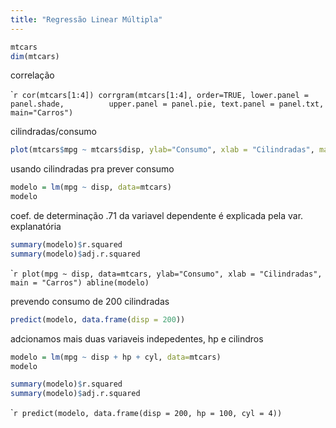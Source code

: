 ```yaml
---
title: "Regressão Linear Múltipla"
---
```

```r
mtcars
dim(mtcars)
```

correlação

````r
cor(mtcars[1:4])
corrgram(mtcars[1:4], order=TRUE, lower.panel = panel.shade,
         upper.panel = panel.pie, text.panel = panel.txt,
         main="Carros")
```

cilindradas/consumo

```r
plot(mtcars$mpg ~ mtcars$disp, ylab="Consumo", xlab = "Cilindradas", main = "Carros")
```
usando cilindradas pra prever consumo

```r
modelo = lm(mpg ~ disp, data=mtcars)
modelo
```

coef. de determinação .71 da variavel dependente é explicada pela var. explanatória

```r
summary(modelo)$r.squared
summary(modelo)$adj.r.squared
```

````r
plot(mpg ~ disp, data=mtcars, ylab="Consumo", xlab = "Cilindradas", main = "Carros")
abline(modelo)
```

prevendo consumo de 200 cilindradas

```r
predict(modelo, data.frame(disp = 200))
```

adcionamos mais duas variaveis indepedentes, hp e cilindros

```r
modelo = lm(mpg ~ disp + hp + cyl, data=mtcars)
modelo
```

```r
summary(modelo)$r.squared
summary(modelo)$adj.r.squared
```

````r
predict(modelo, data.frame(disp = 200, hp = 100, cyl = 4))
```